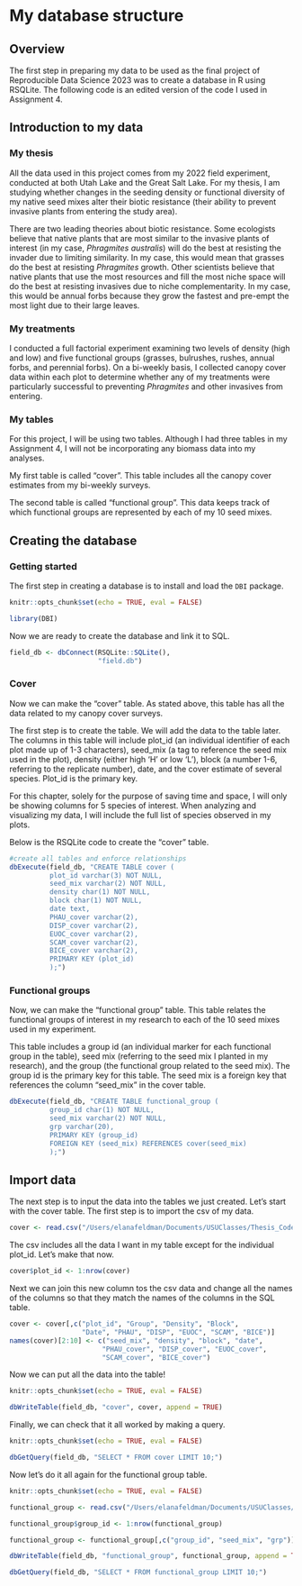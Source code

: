 # My database structure

## Overview
The first step in preparing my data to be used as the final project of Reproducible Data Science 2023 was to create a database in R using RSQLite. The following code is an edited version of the code I used in Assignment 4.

## Introduction to my data
### My thesis
All the data used in this project comes from my 2022 field experiment, conducted at both Utah Lake and the Great Salt Lake. For my thesis, I am studying whether changes in the seeding density or functional diversity of my native seed mixes alter their biotic resistance (their ability to prevent invasive plants from entering the study area).

There are two leading theories about biotic resistance. Some ecologists believe that native plants that are most similar to the invasive plants of interest (in my case, *Phragmites australis*) will do the best at resisting the invader due to limiting similarity. In my case, this would mean that grasses do the best at resisting *Phragmites* growth. Other scientists believe that native plants that use the most resources and fill the most niche space will do the best at resisting invasives due to niche complementarity. In my case, this would be annual forbs because they grow the fastest and pre-empt the most light due to their large leaves. 

### My treatments
I conducted a full factorial experiment examining two levels of density (high and low) and five functional groups (grasses, bulrushes, rushes, annual forbs, and perennial forbs). On a bi-weekly basis, I collected canopy cover data within each plot to determine whether any of my treatments were particularly successful to preventing *Phragmites* and other invasives from entering. 

### My tables 
For this project, I will be using two tables. Although I had three tables in my Assignment 4, I will not be incorporating any biomass data into my analyses. 

My first table is called "cover". This table includes all the canopy cover estimates from my bi-weekly surveys.

The second table is called "functional group". This data keeps track of which functional groups are represented by each of my 10 seed mixes.

## Creating the database
### Getting started
The first step in creating a database is to install and load the `DBI` package. 

```r
knitr::opts_chunk$set(echo = TRUE, eval = FALSE)
```

```r
library(DBI)
```

Now we are ready to create the database and link it to SQL. 

```r
field_db <- dbConnect(RSQLite::SQLite(),
                      "field.db")
```

### Cover
Now we can make the "cover" table. As stated above, this table has all the data related to my canopy cover surveys.

The first step is to create the table. We will add the data to the table later. The columns in this table will include plot_id (an individual identifier of each plot made up of 1-3 characters), seed_mix (a tag to reference the seed mix used in the plot), density (either high 'H' or low 'L'), block (a number 1-6, referring to the replicate number), date, and the cover estimate of several species. Plot_id is the primary key. 

For this chapter, solely for the purpose of saving time and space, I will only be showing columns for 5 species of interest. When analyzing and visualizing my data, I will include the full list of species observed in my plots. 

Below is the RSQLite code to create the "cover" table. 

```r
#create all tables and enforce relationships
dbExecute(field_db, "CREATE TABLE cover (
          plot_id varchar(3) NOT NULL,
          seed_mix varchar(2) NOT NULL,
          density char(1) NOT NULL,
          block char(1) NOT NULL,
          date text,
          PHAU_cover varchar(2),
          DISP_cover varchar(2),
          EUOC_cover varchar(2),
          SCAM_cover varchar(2),
          BICE_cover varchar(2),
          PRIMARY KEY (plot_id)
          );")
```

### Functional groups

Now, we can make the "functional group" table. This table relates the functional groups of interest in my research to each of the 10 seed mixes used in my experiment. 

This table includes a group id (an individual marker for each functional group in the table), seed mix (referring to the seed mix I planted in my research), and the group (the functional group related to the seed mix). The group id is the primary key for this table. The seed mix is a foreign key that references the column "seed_mix" in the cover table. 

```r
dbExecute(field_db, "CREATE TABLE functional_group (
          group_id char(1) NOT NULL,
          seed_mix varchar(2) NOT NULL,
          grp varchar(20),
          PRIMARY KEY (group_id)
          FOREIGN KEY (seed_mix) REFERENCES cover(seed_mix)
          );")
```

## Import data

The next step is to input the data into the tables we just created. Let's start with the cover table. The first step is to import the csv of my data. 

```r
cover <- read.csv("/Users/elanafeldman/Documents/USUClasses/Thesis_Code/Field22/fb_sql.csv")
```

The csv includes all the data I want in my table except for the individual plot_id. Let's make that now.

```r
cover$plot_id <- 1:nrow(cover)
```

Next we can join this new column tos the csv data and change all the names of the columns so that they match the names of the columns in the SQL table.

```r
cover <- cover[,c("plot_id", "Group", "Density", "Block", 
                  "Date", "PHAU", "DISP", "EUOC", "SCAM", "BICE")]
names(cover)[2:10] <- c("seed_mix", "density", "block", "date", 
                       "PHAU_cover", "DISP_cover", "EUOC_cover", 
                       "SCAM_cover", "BICE_cover")
```

Now we can put all the data into the table!

```r
knitr::opts_chunk$set(echo = TRUE, eval = FALSE)

dbWriteTable(field_db, "cover", cover, append = TRUE)
```

Finally, we can check that it all worked by making a query.

```r
knitr::opts_chunk$set(echo = TRUE, eval = FALSE)

dbGetQuery(field_db, "SELECT * FROM cover LIMIT 10;")
```

Now let's do it all again for the functional group table.

```r
knitr::opts_chunk$set(echo = TRUE, eval = FALSE)

functional_group <- read.csv("/Users/elanafeldman/Documents/USUClasses/Thesis_Code/Field22/functional_group.csv")

functional_group$group_id <- 1:nrow(functional_group)

functional_group <- functional_group[,c("group_id", "seed_mix", "grp")]

dbWriteTable(field_db, "functional_group", functional_group, append = TRUE)

dbGetQuery(field_db, "SELECT * FROM functional_group LIMIT 10;")
```

